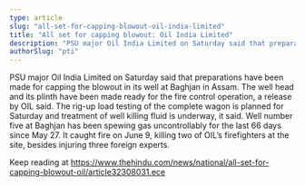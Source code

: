 ```yaml
---
type: article
slug: "all-set-for-capping-blowout-oil-india-limited"
title: "All set for capping blowout: Oil India Limited"
description: "PSU major Oil India Limited on Saturday said that preparations have been made for capping the blowout in its well at Baghjan in Assam. The well head and its plinth have been made ready for the fire co"
authorSlug: "pti"
---
```


PSU major Oil India Limited on Saturday said that preparations have been made for capping the blowout in its well at Baghjan in Assam. The well head and its plinth have been made ready for the fire control operation, a release by OIL said.
 The rig-up load testing of the complete wagon is planned for Saturday and treatment of well killing fluid is underway, it said.
 Well number five at Baghjan has been spewing gas uncontrollably for the last 66 days since May 27. It caught fire on June 9, killing two of OIL’s firefighters at the site, besides injuring three foreign experts.

Keep reading at https://www.thehindu.com/news/national/all-set-for-capping-blowout-oil/article32308031.ece
